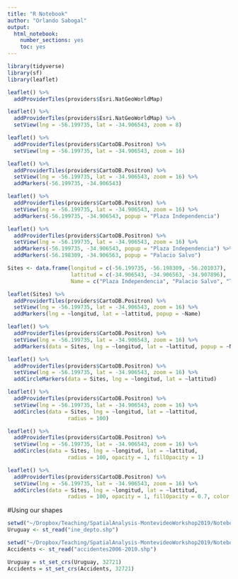```yaml
---
title: "R Notebook"
author: "Orlando Sabogal"
output: 
  html_notebook: 
    number_sections: yes
    toc: yes
---
```


```r
library(tidyverse)
library(sf)
library(leaflet)
```

```r
leaflet() %>% 
  addProviderTiles(providers$Esri.NatGeoWorldMap)
```

```r
leaflet() %>% 
  addProviderTiles(providers$Esri.NatGeoWorldMap) %>%
  setView(lng = -56.199735, lat = -34.906543, zoom = 8)

```

```r
leaflet() %>% 
  addProviderTiles(providers$CartoDB.Positron) %>%
  setView(lng = -56.199735, lat = -34.906543, zoom = 16)
```

```r
leaflet() %>% 
  addProviderTiles(providers$CartoDB.Positron) %>%
  setView(lng = -56.199735, lat = -34.906543, zoom = 16) %>% 
  addMarkers(-56.199735, -34.906543)
```

```r
leaflet() %>% 
  addProviderTiles(providers$CartoDB.Positron) %>%
  setView(lng = -56.199735, lat = -34.906543, zoom = 16) %>% 
  addMarkers(-56.199735, -34.906543, popup = "Plaza Independencia")
```

```r
leaflet() %>% 
  addProviderTiles(providers$CartoDB.Positron) %>%
  setView(lng = -56.199735, lat = -34.906543, zoom = 16) %>% 
  addMarkers(-56.199735, -34.906543, popup = "Plaza Independencia") %>% 
  addMarkers(-56.198309, -34.906563, popup = "Palacio Salvo")
```


```r
Sites <- data.frame(longitud = c(-56.199735, -56.198309, -56.201037), 
                    lattitud = c(-34.906543, -34.906563, -34.907896), 
                    Name = c("Plaza Independencia", "Palacio Salvo", "Teatro Solis"))

leaflet(Sites) %>% 
  addProviderTiles(providers$CartoDB.Positron) %>%
  setView(lng = -56.199735, lat = -34.906543, zoom = 16) %>% 
  addMarkers(lng = ~longitud, lat = ~lattitud, popup = ~Name)
```

```r
leaflet() %>% 
  addProviderTiles(providers$CartoDB.Positron) %>%
  setView(lng = -56.199735, lat = -34.906543, zoom = 16) %>% 
  addMarkers(data = Sites, lng = ~longitud, lat = ~lattitud, popup = ~Name)
```


```r
leaflet() %>% 
  addProviderTiles(providers$CartoDB.Positron) %>%
  setView(lng = -56.199735, lat = -34.906543, zoom = 16) %>% 
  addCircleMarkers(data = Sites, lng = ~longitud, lat = ~lattitud)
```


```r
leaflet() %>% 
  addProviderTiles(providers$CartoDB.Positron) %>%
  setView(lng = -56.199735, lat = -34.906543, zoom = 16) %>% 
  addCircles(data = Sites, lng = ~longitud, lat = ~lattitud,
                   radius = 100)
```


```r
leaflet() %>% 
  addProviderTiles(providers$CartoDB.Positron) %>%
  setView(lng = -56.199735, lat = -34.906543, zoom = 16) %>% 
  addCircles(data = Sites, lng = ~longitud, lat = ~lattitud,
                   radius = 100, opacity = 1, fillOpacity = 1)
```


```r
leaflet() %>% 
  addProviderTiles(providers$CartoDB.Positron) %>%
  setView(lng = -56.199735, lat = -34.906543, zoom = 16) %>% 
  addCircles(data = Sites, lng = ~longitud, lat = ~lattitud,
                   radius = 100, opacity = 1, fillOpacity = 0.7, color = "black", fillColor = "green")
```



#Using our shapes

```r
setwd("~/Dropbox/Teaching/SpatialAnalysis-MontevideoWorkshop2019/Notebooks/Montevideo_Data/Vectoriales_2011")
Uruguay <- st_read("ine_depto.shp")
```

```r
setwd("~/Dropbox/Teaching/SpatialAnalysis-MontevideoWorkshop2019/Notebooks/Montevideo_Data/Accidentes2006-2010")
Accidents <- st_read("accidentes2006-2010.shp")
```

```r
Uruguay = st_set_crs(Uruguay, 32721)
Accidents = st_set_crs(Accidents, 32721)
```

```r

```

```r

```

```r

```

```r

```

